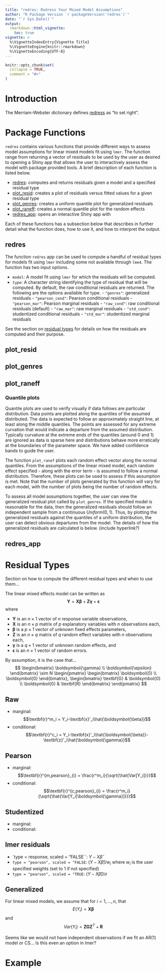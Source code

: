 ```yaml
---
title: "redres: Redress Your Mixed Model Assumptions"
author: "R Package Version `r packageVersion('redres')`"
date: "`r Sys.Date()`"
output: 
  rmarkdown::html_vignette:
    toc: true
vignette: >
  %\VignetteIndexEntry{Vignette Title}
  %\VignetteEngine{knitr::rmarkdown}
  %\VignetteEncoding{UTF-8}
---
```


```r
knitr::opts_chunk$set(
  collapse = TRUE,
  comment = "#>"
)
```

# Introduction

The Merriam-Webster dictionary defines [redress](https://www.merriam-webster.com/dictionary/redress) as "to set right".

# Package Functions 

`redres` contains various functions that provide different ways to assess model assumptions for linear mixed models fit using `lmer`. The function range from returning a vector of residuals to be used by the user as desired to opening a Shiny app that allows the user to interactively assess the model with package provided tools. A brief description of each function is listed below.

- [redres](#redres): computes and returns residuals given a model and a specified residual type
- [plot_resid](#plot_resid): creates a plot of residuals versus fitted values for a given residual type
- [plot_genres](#plot_genres): creates a uniform quantile plot for generalized residuals
- [plot_raneff](#plot_raneff): creates a normal quantile plot for the random effects
- [redres_app](#redres_app): opens an interactive Shiny app with 

Each of these functions has a subsection below that describes in further detail what the function does, how to use it, and how to interpret the output.

## redres {#redres}

The function `redres` app can be used to compute a handful of residual types for models fit using `lmer` including some not available through `lme4`. The function has two input options. 

- `model`: A model fit using `lmer` for which the residuals will be computed.
- `type`:	A character string identifying the type of residual that will be computed. By default, the raw conditional residuals are returned. The following are the options available for type.
      - `"genres"`: generalized residuals
      - `"pearson_cond"`: Pearson conditional residuals
      - `"pearson_mar"`: Pearson marginal residuals
      - `"raw_cond"`: raw conditional residuals (default)
      - `"raw_mar"`: raw marginal residuals
      - `"std_cond"`: studentized conditional residuals
      - `"std_mar"`: studentized marginal residuals  
      
See the section on [residual types](#types) for details on how the residuals are computed and their purpose.

## plot_resid {#plot_resid}

## plot_genres {#plot_genres}

## plot_raneff {#plot_raneff}

### Quantile plots

Quantile plots are used to verify visually if data follows are particular distribution. Data points are plotted along the quantiles of the assumed distributed. The data is expected to follow an approximately straight line, at least along the middle quantiles. The points are assessed for any extreme curvation that would indicate a departure from the assumed distribution. Typically curvature at the extreme ends of the quantiles (around 0 and 1) are ignored as data is sparse here and distributions behave more erratically at the boundaries of the parameter space. We have added confidence bands to guide the user.  

The function `plot_ranef` plots each random effect vector along the normal quantiles. From the assumptions of the linear mixed model, each random effect specified - along with the error term - is assumed to follow a normal distribution. Therefore, these plots can be used to assess if this assumption is met. Note that the number of plots generated by this function will vary for each model, with the number of plots being the number of random effects.  

To assess all model assumptions together, the user can view the generalized residual plot called by `plot_genres`. If the specified model is reasonable for the data, then the generalized residuals should follow an independent sample from a continuous $Uniform(0,1)$.  Thus, by plotting the generalized residuals against the quantiles of a uniform distribution, the user can detect obvious departures from the model. The details of how the generalized residuals are calculated is below. (include hyperlink?)

## redres_app {#redres_app}

# Residual Types {#types}

Section on how to compute the different residual types and when to use them...

The linear mixed effects model can be written as
  $$\textbf{Y}=\textbf{X}\boldsymbol{\beta}+\textbf{Z}\boldsymbol{\gamma}+\boldsymbol{\epsilon}$$
where

- $\textbf{Y}$ is an $n\times 1$ vector of $n$ response variable observations,
- $\textbf{X}$ is an $n\times p$ matrix of $p$ explanatory variables with $n$ observations each,
- $\boldsymbol{\beta}$ is a $p\times1$ vector of unknown fixed effects parameters,
- $\textbf{Z}$ is an $n\times q$ matrix of $q$ random effect variables with $n$ observations each,
- $\boldsymbol{\gamma}$ is a $q\times1$ vector of unknown random effects, and
- $\boldsymbol{\epsilon}$ is an $n\times1$ vector of random errors.

By assumption, it is the case that...
$$ 
\begin{bmatrix} \boldsymbol{\gamma} \\ \boldsymbol{\epsilon} \end{bmatrix}
  \sim N 
    \begin{pmatrix} 
      \begin{bmatrix} \boldsymbol{0} \\ \boldsymbol{0} \end{bmatrix},
      \begin{bmatrix} \textbf{G} & \boldsymbol{0} \\ \boldsymbol{0} & \textbf{R} \end{bmatrix}
    \end{pmatrix}
$$

## Raw

- marginal: 
  $$\textbf{r}^m_i = Y_i-\textbf{x}'_i\hat{\boldsymbol{\beta}}$$
- conditional:
  $$\textbf{r}^c_i = Y_i-\textbf{x}'_i\hat{\boldsymbol{\beta}}-\textbf{z}'_i\hat{\boldsymbol{\gamma}}$$

## Pearson

- marginal: 
  $$\textbf{r}^{m,pearson}_{i} = \frac{r^m_i}{\sqrt{\hat{Var[Y_i]}}}$$
- conditional: 
  $$\textbf{r}^{c,pearson}_{i} = \frac{r^m_i}{\sqrt{\hat{Var[Y_i|\boldsymbol{\gamma}]}}}$$

## Studentized

- marginal:
- conditional:

## lmer residuals

- `type = response, scaled = "FALSE``: $Y-X\hat{\beta}$
- `type = "pearson", scaled = "FALSE`: $(Y-X\hat{\beta}) / w_i$ where $w_i$ is the user specified weights (set to 1 if not specified)
- `type = "pearson", scaled = "TRUE`: $(Y-X\hat{\beta}) / \sigma$

## Generalized
For linear mixed models, we assume that for $i = 1, \ldots, n$, that 
$$ E(Y_i) = \textbf{X}\boldsymbol{\beta} $$
and $$ Var(Y_i) = \textbf{Z}\textbf{G}\textbf{Z}^{T} + \textbf{R}$$

Seems like we would not have independent observations if we fit an AR(1) model or CS... Is this even an option in lmer?

# Example





